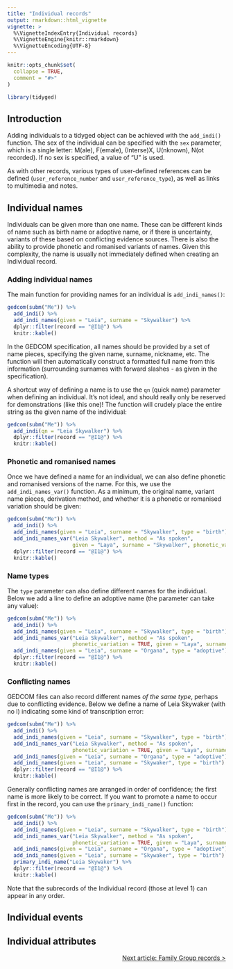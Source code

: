 ```yaml
---
title: "Individual records"
output: rmarkdown::html_vignette
vignette: >
  %\VignetteIndexEntry{Individual records}
  %\VignetteEngine{knitr::rmarkdown}
  %\VignetteEncoding{UTF-8}
---
```


```r
knitr::opts_chunk$set(
  collapse = TRUE,
  comment = "#>"
)
```

```r
library(tidyged)
```

## Introduction

Adding individuals to a tidyged object can be achieved with the `add_indi()` function. The sex of the individual can be specified with the `sex` parameter, which is a single letter: M(ale), F(emale), (Interse)X, U(nknown), N(ot recorded). If no sex is specified, a value of "U" is used.

As with other records, various types of user-defined references can be defined (`user_reference_number` and `user_reference_type`), as well as links to multimedia and notes.

## Individual names

Individuals can be given more than one name. These can be different kinds of name such as birth name or adoptive name, or if there is uncertainty, variants of these based on conflicting evidence sources. There is also the ability to provide phonetic and romanised variants of names. Given this complexity, the name is usually not immediately defined when creating an Individual record.

### Adding individual names

The main function for providing names for an individual is `add_indi_names()`:

```r
gedcom(subm("Me")) %>% 
  add_indi() %>% 
  add_indi_names(given = "Leia", surname = "Skywalker") %>% 
  dplyr::filter(record == "@I1@") %>% 
  knitr::kable()
```

In the GEDCOM specification, all names should be provided by a set of name pieces, specifying the given name, surname, nickname, etc. The function will then automatically construct a formatted full name from this information (surrounding surnames with forward slashes - as given in the specification). 

A shortcut way of defining a name is to use the `qn` (quick name) parameter when defining an individual. It's not ideal, and should really only be reserved for demonstrations (like this one)! The function will crudely place the entire string as the given name of the individual:

```r
gedcom(subm("Me")) %>% 
  add_indi(qn = "Leia Skywalker") %>% 
  dplyr::filter(record == "@I1@") %>% 
  knitr::kable()
```

### Phonetic and romanised names

Once we have defined a name for an individual, we can also define phonetic and romanised versions of the name. For this, we use the `add_indi_names_var()` function. As a minimum, the original name, variant name pieces, derivation method, and whether it is a phonetic or romanised variation should be given:

```r
gedcom(subm("Me")) %>% 
  add_indi() %>% 
  add_indi_names(given = "Leia", surname = "Skywalker", type = "birth") %>% 
  add_indi_names_var("Leia Skywalker", method = "As spoken",
                     given = "Laya", surname = "Skywalker", phonetic_variation = TRUE) %>% 
  dplyr::filter(record == "@I1@") %>% 
  knitr::kable()
```


### Name types

The `type` parameter can also define different names for the individual. Below we add a line to define an adoptive name (the parameter can take any value):

```r
gedcom(subm("Me")) %>% 
  add_indi() %>% 
  add_indi_names(given = "Leia", surname = "Skywalker", type = "birth") %>% 
  add_indi_names_var("Leia Skywalker", method = "As spoken", 
                     phonetic_variation = TRUE, given = "Laya", surname = "Skywalker") %>% 
  add_indi_names(given = "Leia", surname = "Organa", type = "adoptive") %>% 
  dplyr::filter(record == "@I1@") %>% 
  knitr::kable()
```

### Conflicting names

GEDCOM files can also record different names *of the same type*, perhaps due to conflicting evidence. Below we define a name of Leia Skywaker (with no l) indicating some kind of transcription error:

```r
gedcom(subm("Me")) %>% 
  add_indi() %>% 
  add_indi_names(given = "Leia", surname = "Skywalker", type = "birth") %>% 
  add_indi_names_var("Leia Skywalker", method = "As spoken", 
                     phonetic_variation = TRUE, given = "Laya", surname = "Skywalker") %>% 
  add_indi_names(given = "Leia", surname = "Organa", type = "adoptive") %>% 
  add_indi_names(given = "Leia", surname = "Skywaker", type = "birth") %>%
  dplyr::filter(record == "@I1@") %>% 
  knitr::kable()
```

Generally conflicting names are arranged in order of confidence; the first name is more likely to be correct. If you want to promote a name to occur first in the record, you can use the `primary_indi_name()` function:

```r
gedcom(subm("Me")) %>% 
  add_indi() %>% 
  add_indi_names(given = "Leia", surname = "Skywalker", type = "birth") %>% 
  add_indi_names_var("Leia Skywalker", method = "As spoken", 
                     phonetic_variation = TRUE, given = "Laya", surname = "Skywalker") %>% 
  add_indi_names(given = "Leia", surname = "Organa", type = "adoptive") %>% 
  add_indi_names(given = "Leia", surname = "Skywaker", type = "birth") %>%
  primary_indi_name("Leia Skywaker") %>% 
  dplyr::filter(record == "@I1@") %>% 
  knitr::kable()
```

Note that the subrecords of the Individual record (those at level 1) can appear in any order.

## Individual events


## Individual attributes

<p style="text-align: right;"><a href="https://jl5000.github.io/tidyged/articles/family_group_records.html">Next article: Family Group records ></a></p>